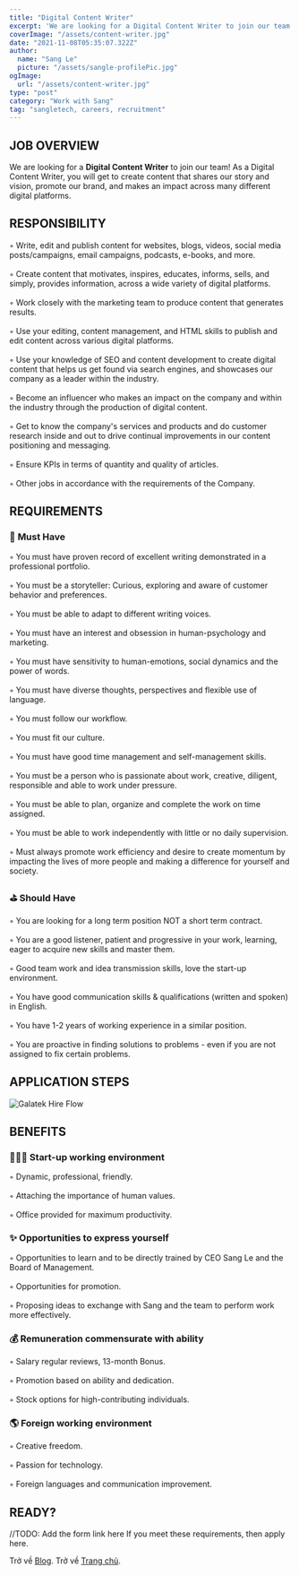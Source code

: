 ```yaml
---
title: "Digital Content Writer"
excerpt: 'We are looking for a Digital Content Writer to join our team!'
coverImage: "/assets/content-writer.jpg"
date: "2021-11-08T05:35:07.322Z"
author:
  name: "Sang Le"
  picture: "/assets/sangle-profilePic.jpg"
ogImage:
  url: "/assets/content-writer.jpg"
type: "post"
category: "Work with Sang"
tag: "sangletech, careers, recruitment"
---
```


## **JOB OVERVIEW**

We are looking for a **Digital Content Writer** to join our team! As a Digital Content Writer, you will get to create content that shares our story and vision, promote our brand, and makes an impact across many different digital platforms. 

## **RESPONSIBILITY**

   ◦ Write, edit and publish content for websites, blogs, videos, social media posts/campaigns, email campaigns, podcasts, e-books, and more.<br></br>  ◦  Create content that motivates, inspires, educates, informs, sells, and simply, provides information, across a wide variety of digital platforms.<br></br>  ◦  Work closely with the marketing team to produce content that generates results.<br></br>  ◦  Use your editing, content management, and HTML skills to publish and edit content across various digital platforms.<br></br>  ◦  Use your knowledge of SEO and content development to create digital content that helps us get found via search engines, and showcases our company as a leader within the industry.<br></br>  ◦  Become an influencer who makes an impact on the company and within the industry through the production of digital content.<br></br>  ◦  Get to know the company's services and products and do customer research inside and out to drive continual improvements in our content positioning and messaging.<br></br>  ◦  Ensure KPIs in terms of quantity and quality of articles.<br></br>  ◦  Other jobs in accordance with the requirements of the Company.

## **REQUIREMENTS**

### 📌 **Must Have**
 ◦ You must have proven record of excellent writing demonstrated in a professional portfolio.<br></br> ◦ You must be a storyteller: Curious, exploring and aware of customer behavior and preferences.<br></br> ◦ You must be able to adapt to different writing voices.<br></br> ◦ You must have an interest and obsession in human-psychology and marketing.<br></br> ◦ You must have sensitivity to human-emotions, social dynamics and the power of words.<br></br> ◦ You must have diverse thoughts, perspectives and flexible use of language.<br></br> ◦ You must follow our workflow.<br></br> ◦ You must fit our culture.<br></br> ◦ You must have good time management and self-management skills.<br></br> ◦ You must be a person who is passionate about work, creative, diligent, responsible and able to work under pressure.<br></br> ◦ You must be able to plan, organize and complete the work on time assigned.<br></br> ◦ You must be able to work independently with little or no daily supervision.<br></br> ◦ Must always promote work efficiency and desire to create momentum by impacting the lives of more people and making a difference for yourself and society.

### ⛳️ **Should Have**
 ◦ You are looking for a long term position NOT a short term contract.<br></br> ◦ You are a good listener, patient and progressive in your work, learning, eager to acquire new skills and master them.<br></br> ◦ Good team work and idea transmission skills, love the start-up environment.<br></br> ◦ You have good communication skills & qualifications (written and spoken) in English.<br></br> ◦ You have 1-2 years of working experience in a similar position.<br></br> ◦ You are proactive in finding solutions to problems - even if you are not assigned to fix certain problems.

## **APPLICATION STEPS** 

<img
  src="/assets/hire-flow.jpg"
  className="rounded-lg"
  alt="Galatek Hire Flow"
/>

## **BENEFITS**

### 👩🏻‍💻 **Start-up working environment**
  ◦ Dynamic, professional, friendly.<br></br> ◦ Attaching the importance of human values.<br></br> ◦ Office provided for maximum productivity.

### ✨ **Opportunities to express yourself**
 ◦ Opportunities to learn and to be directly trained by CEO Sang Le and the Board of Management.<br></br> ◦ Opportunities for promotion.<br></br> ◦ Proposing ideas to exchange with Sang and the team to perform work more effectively.

### 💰 **Remuneration commensurate with ability**
 ◦ Salary regular reviews, 13-month Bonus.<br></br> ◦ Promotion based on ability and dedication.<br></br> ◦ Stock options for high-contributing individuals.

### 🌎 **Foreign working environment**
 ◦ Creative freedom.<br></br> ◦ Passion for technology.<br></br> ◦ Foreign languages and communication improvement.

## **READY?**
//TODO: Add the form link here
If you meet these requirements, then apply here. 


Trở về [Blog](/blog).
Trở về [Trang chủ](/).
